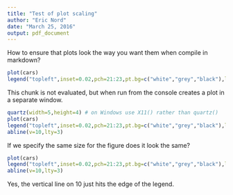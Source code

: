 ```yaml
---
title: "Test of plot scaling"
author: "Eric Nord"
date: "March 25, 2016"
output: pdf_document
---
```


How to ensure that plots look the way you want them when compile in markdown?

```r
plot(cars)
legend("topleft",inset=0.02,pch=21:23,pt.bg=c("white","grey","black"),legend=c("Testing 1","Testing 2","Testing 3"))
```

This chunk is not evaluated, but when run from the console creates a plot in a separate window.

```r
quartz(width=5,height=4) # on Windows use X11() rather than quartz()
plot(cars)
legend("topleft",inset=0.02,pch=21:23,pt.bg=c("white","grey","black"),legend=c("Testing 1","Testing 2","Testing 3"))
abline(v=10,lty=3)
```

If we specify the same size for the figure does it look the same?

```r
plot(cars)
legend("topleft",inset=0.02,pch=21:23,pt.bg=c("white","grey","black"),legend=c("Testing 1","Testing 2","Testing 3"))
abline(v=10,lty=3)
```

Yes, the vertical line on 10 just hits the edge of the legend.
